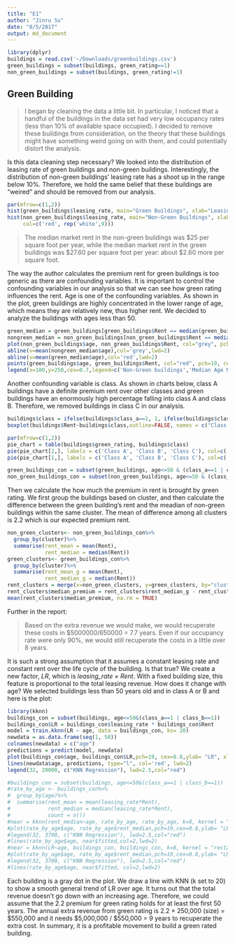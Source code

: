 ```yaml
---
title: "E1"
author: "Jinru Su"
date: "8/5/2017"
output: md_document
---
```

```r
library(dplyr)
buildings = read.csv('~/Downloads/greenbuildings.csv')
green_buildings = subset(buildings, green_rating==1)
non_green_buildings = subset(buildings, green_rating!=1)
```

## Green Building

> I began by cleaning the data a little bit. In particular, I noticed that a handful of the buildings in the data set had very low occupancy rates (less than 10% of available space occupied). I decided to remove these buildings from consideration, on the theory that these buildings might have something weird going on with them, and could potentially distort the analysis.

Is this data cleaning step necessary? We looked into the distribution of leasing rate of green buildings and non-green buildings. Interestingly, the distribution of non-green buildings' leasing rate has a shoot up in the range below 10%. Therefore, we hold the same belief that these buildings are "weired" and should be removed from our analysis.

```r
par(mfrow=c(1,2))
hist(green_buildings$leasing_rate, main="Green Buildings", xlab="Leasing Rate", ylab = "")
hist(non_green_buildings$leasing_rate, main="Non-Green Buildings", xlab="Leasing Rate", ylab="", 
     col=c('red', rep('white',9)))
```

> The median market rent in the non-green buildings was $25 per square foot per year, while the median market rent in the green buildings was $27.60 per square foot per year: about $2.60 more per square foot. 

The way the author calculates the premium rent for green buildings is too generic as there are confounding variables. It is important to control the confounding variables in our analysis so that we can see how green rating influences the rent.
Age is one of the confounding variables. As shown in the plot, green buildings are highly concentrated in the lower range of age, which means they are relatively new, thus higher rent. We decided to analyze the buildings with ages less than 50. 
```r
green_median = green_buildings[green_buildings$Rent == median(green_buildings$Rent),]
nongreen_median = non_green_buildings[non_green_buildings$Rent == median(non_green_buildings$Rent),]
plot(non_green_buildings$age, non_green_buildings$Rent, col="grey", pch=19, cex=0.5, xlab = "Buildings Age", ylab="Annual Rent") 
abline(v=mean(nongreen_median$age),col='grey',lwd=2)
abline(v=mean(green_median$age),col='red',lwd=2)
points(green_buildings$age, green_buildings$Rent, col="red", pch=19, cex=0.5)
legend(x=100,y=250,cex=0.7,legend=c('Non-Green buildings','Median Age Non-Green Buildings','Green buildings','Median Age Green Buildings'),lty=c(NA,1,NA,1),pch=c(19,NA,19,NA),col=c('grey','grey','red','red'))
```

Another confounding variable is class. As shown in charts below, class A buildings have a definite premium rent over other classes and green buildings have an enormously high percentage falling into class A and class B. Therefore, we removed buildings in class C in our analysis.
```r
buildings$class = ifelse(buildings$class_a==1, 1, ifelse(buildings$class_b==1, 2, 3))
boxplot(buildings$Rent~buildings$class,outline=FALSE, names = c("Class A", "Class B", "Class C"), main="Rent vs. Class")

par(mfrow=c(1,2))
pie_chart = table(buildings$green_rating, buildings$class)
pie(pie_chart[2,], labels = c('Class A', 'Class B', 'Class C'), col=c('azure3','azure2','azure1'), main="Green Buildings")
pie(pie_chart[1,], labels = c('Class A', 'Class B', 'Class C'), col=c('azure3','azure2','azure1'), main="Non-green Buildings", init.angle  = 90)
```

```r
green_buildings_con = subset(green_buildings, age<=50 & (class_a==1 | class_b==1))
non_green_buildings_con = subset(non_green_buildings, age<=50 & (class_a==1 | class_b==1))
```

Then we calculate the how much the premium in rent is brought by green rating. We first group the buildings based on cluster, and then calculate the difference between the green building's rent and the meadian of non-green buildings within the same cluster. The mean of difference among all clusters is 2.2 which is our expected premium rent.
```r
non_green_clusters<- non_green_buildings_con%>%
  group_by(cluster)%>%
  summarise(rent_mean = mean(Rent),
            rent_median = median(Rent))
green_clusters<- green_buildings_con%>%
  group_by(cluster)%>%
  summarise(rent_mean_g = mean(Rent),
            rent_median_g = median(Rent))
rent_clusters = merge(x=non_green_clusters, y=green_clusters, by="cluster", all.y = TRUE)
rent_clusters$median_premium = rent_clusters$rent_median_g - rent_clusters$rent_median
mean(rent_clusters$median_premium, na.rm = TRUE)
```

Further in the report: 

> Based on the extra revenue we would make, we would recuperate these costs in $5000000/650000 = 7.7 years. Even if our occupancy rate were only 90%, we would still recuperate the costs in a little over 8 years. 

It is such a strong assumption that it assumes a constant leasing rate and constant rent over the life cycle of the building. Is that true? We create a new factor, <i>LR</i>, which is <i>leasing_rate $\times$ Rent</i>. With a fixed building size, this feature is proportional to the total leasing revenue. How does it change with age? We selected buildings less than 50 years old and in class A or B and here is the plot:
```r
library(kknn)
buildings_con = subset(buildings, age<=50&(class_a==1 | class_b==1))
buildings_con$LR = buildings_con$leasing_rate * buildings_con$Rent
model = train.kknn(LR ~ age, data = buildings_con, ks= 20)
newdata = as.data.frame(seq(1, 50))
colnames(newdata) = c("age")
predictions = predict(model, newdata)
plot(buildings_con$age, buildings_con$LR,pch=19, cex=0.8,ylab= "LR", xlab="Age", col="darkgray", main = "Total revenue")
lines(newdata$age, predictions, type="l", col='red', lwd=2)
legend(32, 20000, c("KNN Regression"), lwd=2.5,col="red")
```
```r
#buildings_con = subset(buildings, age<=50&(class_a==1 | class_b==1))
#rate_by_age <- buildings_con%>%
#  group_by(age)%>%
#  summarise(rent_mean = mean(leasing_rate*Rent),
#            rent_median = median(leasing_rate*Rent),
#            count = n())
#near = kknn(rent_median~age, rate_by_age, rate_by_age, k=8, kernel = "rectangular")
#plot(rate_by_age$age, rate_by_age$rent_median,pch=19,cex=0.8,ylab= "LR", xlab="Age", col="darkgray", main = "Total revenue over time")
#legend(32, 3700, c("KNN Regression"), lwd=2.5,col="red")
#lines(rate_by_age$age, near$fitted,col=2,lwd=2)
#near = kknn(LR~age, buildings_con, buildings_con, k=8, kernel = "rectangular")
#plot(rate_by_age$age, rate_by_age$rent_median,pch=19,cex=0.8,ylab= "LR", xlab="Age", col="darkgray", main = "Total revenue over time")
#legend(32, 3700, c("KNN Regression"), lwd=2.5,col="red")
#lines(rate_by_age$age, near$fitted, col=2,lwd=2)
```

Each building is a gray dot in the plot. We draw a line with KNN (k set to 20) to show a smooth general trend of LR over age. It turns out that the total revenue doesn't go down with an increasing age. Therefore, we could assume that the 2.2 premium for green rating holds for at least the first 50 years. The annual extra revenue from green rating is 2.2 $\times$ 250,000 (size) = $550,000 and it needs $5,000,000 / $550,000 = 9 years to recuperate the extra cost. In summary, it is a profitable movement to build a green rated building.